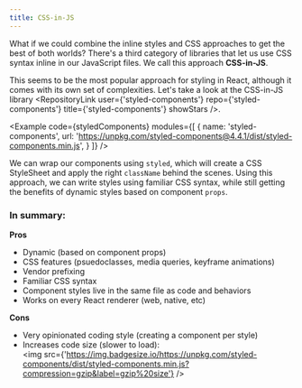 ```yaml
---
title: CSS-in-JS
---
```



What if we could combine the inline styles and CSS approaches to get the best of both worlds? There's a third category of libraries that let us use CSS syntax inline in our JavaScript files. We call this approach **CSS-in-JS**.

This seems to be the most popular approach for styling in React, although it comes with its own set of complexities. Let's take a look at the CSS-in-JS library <RepositoryLink user={'styled-components'} repo={'styled-components'} title={'styled-components'} showStars />.

<Example
  code={styledComponents}
  modules={[
    { 
      name: 'styled-components', 
      url: 'https://unpkg.com/styled-components@4.4.1/dist/styled-components.min.js',
    }
  ]}
/>

We can wrap our components using `styled`, which will create a CSS StyleSheet and apply the right `className` behind the scenes. Using this approach, we can write styles using familiar CSS syntax, while still getting the benefits of dynamic styles based on component `props`.

### In summary:

**Pros**

- Dynamic (based on component props)
- CSS features (psuedoclasses, media queries, keyframe animations)
- Vendor prefixing
- Familiar CSS syntax
- Component styles live in the same file as code and behaviors
- Works on every React renderer (web, native, etc)

**Cons**

- Very opinionated coding style (creating a component per style)
- Increases code size (slower to load):<br /><img src={'https://img.badgesize.io/https://unpkg.com/styled-components/dist/styled-components.min.js?compression=gzip&label=gzip%20size'} />
